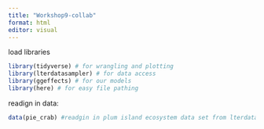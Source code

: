 ```yaml
---
title: "Workshop9-collab"
format: html
editor: visual
---
```


load libraries

```r
library(tidyverse) # for wrangling and plotting
library(lterdatasampler) # for data access
library(ggeffects) # for our models
library(here) # for easy file pathing
```




readign in data:
```r
data(pie_crab) #readgin in plum island ecosystem data set from lterdata package
```

